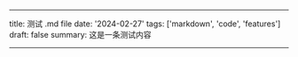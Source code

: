 <!--
 * @Author: gaotian dc23byte@163.com
 * @Date: 2024-02-27 04:59:31
 * @LastEditors: gaotian dc23byte@163.com
 * @LastEditTime: 2024-02-27 05:00:54
 * @FilePath: /aBlog/data/blog/测试.mdx
 * @Description:
-->

---

title: 测试 .md file
date: '2024-02-27'
tags: ['markdown', 'code', 'features']
draft: false
summary: 这是一条测试内容

---
